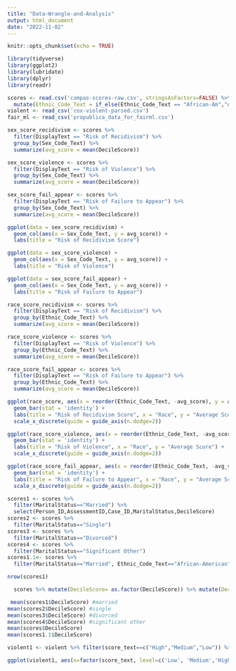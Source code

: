 ```yaml
---
title: "Data-Wrangle-and-Analysis"
output: html_document
date: "2022-11-02"
---
```


```r
knitr::opts_chunk$set(echo = TRUE)
```

```r
library(tidyverse)
library(ggplot2)
library(lubridate)
library(dplyr)
library(readr)
```

```r
scores <- read.csv('compas-scores-raw.csv', stringsAsFactors=FALSE) %>%
  mutate(Ethnic_Code_Text = if_else(Ethnic_Code_Text == "African-Am","African-American", Ethnic_Code_Text))
violent <- read_csv('cox-violent-parsed.csv')
fair_ml <- read_csv('propublica_data_for_fairml.csv')
```

```r
sex_score_recidivism <- scores %>%
  filter(DisplayText == "Risk of Recidivism") %>%
  group_by(Sex_Code_Text) %>%
  summarize(avg_score = mean(DecileScore))

sex_score_violence <- scores %>%
  filter(DisplayText == "Risk of Violence") %>%
  group_by(Sex_Code_Text) %>%
  summarize(avg_score = mean(DecileScore))

sex_score_fail_appear <- scores %>%
  filter(DisplayText == "Risk of Failure to Appear") %>%
  group_by(Sex_Code_Text) %>%
  summarize(avg_score = mean(DecileScore))
```

```r
ggplot(data = sex_score_recidivism) +
  geom_col(aes(x = Sex_Code_Text, y = avg_score)) +
  labs(title = "Risk of Recidivism Score")

ggplot(data = sex_score_violence) +
  geom_col(aes(x = Sex_Code_Text, y = avg_score)) +
  labs(title = "Risk of Violence")

ggplot(data = sex_score_fail_appear) +
  geom_col(aes(x = Sex_Code_Text, y = avg_score)) +
  labs(title = "Risk of Failure to Appear")
```

```r
race_score_recidivism <- scores %>%
  filter(DisplayText == "Risk of Recidivism") %>%
  group_by(Ethnic_Code_Text) %>%
  summarize(avg_score = mean(DecileScore))

race_score_violence <- scores %>%
  filter(DisplayText == "Risk of Violence") %>%
  group_by(Ethnic_Code_Text) %>%
  summarize(avg_score = mean(DecileScore))

race_score_fail_appear <- scores %>%
  filter(DisplayText == "Risk of Failure to Appear") %>%
  group_by(Ethnic_Code_Text) %>%
  summarize(avg_score = mean(DecileScore))
```

``` r
ggplot(race_score, aes(x = reorder(Ethnic_Code_Text, -avg_score), y = avg_score, fill = Ethnic_Code_Text)) +
  geom_bar(stat = 'identity') +
  labs(title = "Risk of Recidivism Score", x = "Race", y = "Average Score") +
  scale_x_discrete(guide = guide_axis(n.dodge=2))

ggplot(race_score_violence, aes(x = reorder(Ethnic_Code_Text, -avg_score), y = avg_score, fill = Ethnic_Code_Text)) +
  geom_bar(stat = 'identity') +
  labs(title = "Risk of Violence", x = "Race", y = "Average Score") +
  scale_x_discrete(guide = guide_axis(n.dodge=2))

ggplot(race_score_fail_appear, aes(x = reorder(Ethnic_Code_Text, -avg_score), y = avg_score, fill = Ethnic_Code_Text)) +
  geom_bar(stat = 'identity') +
  labs(title = "Risk of Failure to Appear", x = "Race", y = "Average Score") +
  scale_x_discrete(guide = guide_axis(n.dodge=2))
```

```r
scores1 <- scores %>% 
  filter(MaritalStatus=="Married") %>% 
  select(Person_ID,AssessmentID,Case_ID,MaritalStatus,DecileScore) 
scores2 <- scores %>% 
  filter(MaritalStatus=="Single")
scores3 <- scores %>% 
  filter(MaritalStatus=="Divorced")
scores4 <- scores %>% 
  filter(MaritalStatus=="Significant Other")
scores1.1<- scores %>% 
  filter(MaritalStatus=="Married", Ethnic_Code_Text=="African-American")

nrow(scores1)
```

```r
  scores %>% mutate(DecileScore= as.factor(DecileScore)) %>% mutate(DecileScore=as.numeric(DecileScore))
```

```r
 mean(scores1$DecileScore) #married
mean(scores2$DecileScore) #single
mean(scores3$DecileScore) #divorced
mean(scores4$DecileScore) #significant other
mean(scores$DecileScore)
mean(scores1.1$DecileScore)
```

```r
violent1 <- violent %>% filter(score_text==c("High","Medium","Low")) %>% select(race, sex, age_cat, score_text) %>% group_by(race,sex,age_cat,score_text) %>% summarise(count=n()) 
```
```r
ggplot(violent1, aes(x=factor(score_text, level=c('Low', 'Medium','High')),y=count,fill=race)) +geom_bar(stat="identity") + facet_wrap(~factor(age_cat, levels=c('Greater than 45','25 - 45','Less than 25'))) + xlab("risk level of recidivism") 
```

 